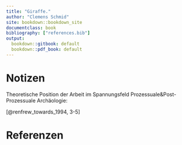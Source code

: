 ```yaml
---
title: "Giraffe."
author: "Clemens Schmid"
site: bookdown::bookdown_site
documentclass: book
bibliography: ["references.bib"]
output:
  bookdown::gitbook: default
  bookdown::pdf_book: default
---
```


# Notizen

Theoretische Position der Arbeit im Spannungsfeld Prozessuale&Post-Prozessuale Archäologie:

[@renfrew_towards_1994, 3-5]

# Referenzen
